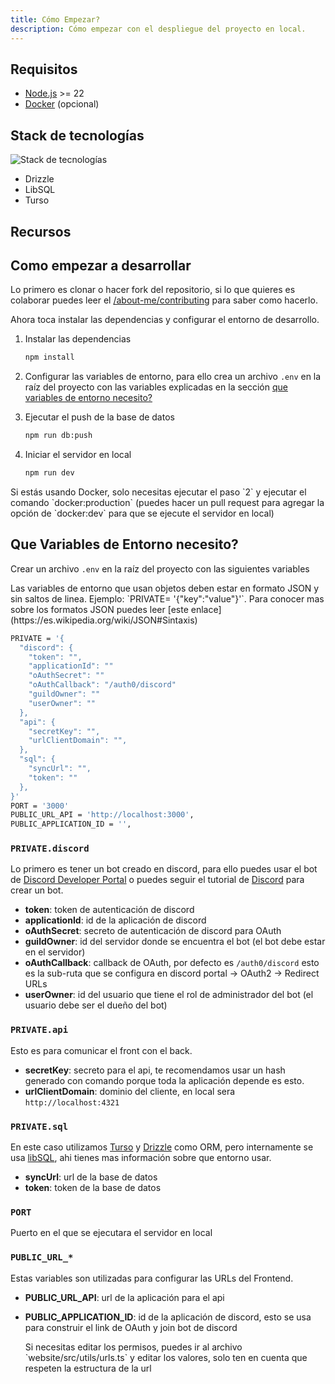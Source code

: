 ```yaml
---
title: Cómo Empezar?
description: Cómo empezar con el despliegue del proyecto en local.
---
```


## Requisitos

- [Node.js](https://nodejs.org/es/) >= 22
- [Docker](https://www.docker.com/) (opcional)

## Stack de tecnologías

<img
  alt="Stack de tecnologías"
  src="https://skillicons.dev/icons?perline=6&i=nodejs,express,discordjs,typescript,astro,react,sqlite,vitest"
/>

- Drizzle
- LibSQL
- Turso

## Recursos

<LinkCard href="https://deepwiki.com/FrovaHappy/beatriz-dono" title="Mira el proyecto en DeepWiki" />
<LinkCard href="https://github.com/FrovaHappy/beatriz-dono" title="Sigue el proyecto en GitHub ⭐" />
<LinkCard
  href="https://www.figma.com/design/uIddm4mEIhGzmZa35QzyEv/Beatriz-bot?node-id=172-217&t=quFBS9xlRt0kQ2PY-1"
  title="Mira el proyecto en Figma"
/>

## Como empezar a desarrollar

Lo primero es clonar o hacer fork del repositorio, si lo que quieres es colaborar puedes leer el [/about-me/contributing](/about-me/contributing) para saber como hacerlo.

Ahora toca instalar las dependencias y configurar el entorno de desarrollo.

<Steps>

  1. Instalar las dependencias

      ```bash
      npm install
      ```

  2. Configurar las variables de entorno, para ello crea un archivo `.env` en la raíz del proyecto con las variables explicadas en la sección [que variables de entorno necesito?](#que-variables-de-entorno-necesito)

  3. Ejecutar el push de la base de datos

      ```bash
      npm run db:push
      ```

  4. Iniciar el servidor en local

      ```bash
      npm run dev
      ```

</Steps>

<Aside type="note">
  Si estás usando Docker, solo necesitas ejecutar el paso `2` y ejecutar el comando `docker:production` (puedes hacer un pull request para agregar la opción de `docker:dev` para que se ejecute el servidor en local)
</Aside>

## Que Variables de Entorno necesito?

Crear un archivo `.env` en la raíz del proyecto con las siguientes variables
<Aside type="caution">
  Las variables de entorno que usan objetos deben estar en formato JSON y sin saltos de linea.
  Ejemplo: `PRIVATE= '{"key":"value"}'`. Para conocer mas sobre los formatos JSON puedes leer [este enlace](https://es.wikipedia.org/wiki/JSON#Sintaxis)
</Aside>

```bash
PRIVATE = '{
  "discord": {
    "token": "",
    "applicationId": ""
    "oAuthSecret": ""
    "oAuthCallback": "/auth0/discord" 
    "guildOwner": ""
    "userOwner": ""
  },
  "api": {
    "secretKey": "",
    "urlClientDomain": "",
  },
  "sql": {
    "syncUrl": "",
    "token": ""
  },
}'
PORT = '3000'
PUBLIC_URL_API = 'http://localhost:3000',
PUBLIC_APPLICATION_ID = '',
```

### `PRIVATE.discord`

Lo primero es tener un bot creado en discord, para ello puedes usar el bot de [Discord Developer Portal](https://discord.com/developers/applications) o puedes seguir el tutorial de [Discord](https://discord.com/developers/docs/quick-start/getting-started) para crear un bot.

- **token**: token de autenticación de discord
- **applicationId**: id de la aplicación de discord
- **oAuthSecret**: secreto de autenticación de discord para OAuth
- **guildOwner**: id del servidor donde se encuentra el bot (el bot debe estar en el servidor)
- **oAuthCallback**: callback de OAuth, por defecto es `/auth0/discord` esto es la sub-ruta que se configura en discord portal -> OAuth2 -> Redirect URLs
- **userOwner**: id del usuario que tiene el rol de administrador del bot (el usuario debe ser el dueño del bot)

### `PRIVATE.api`

Esto es para comunicar el front con el back.

- **secretKey**: secreto para el api, te recomendamos usar un hash generado con comando porque toda la aplicación depende es esto.
- **urlClientDomain**: dominio del cliente, en local sera `http://localhost:4321`

### `PRIVATE.sql`

En este caso utilizamos [Turso](https://turso.tech/) y [Drizzle](https://www.drizzle.team/) como ORM, pero internamente se usa [libSQL](https://docs.turso.tech/libsql), ahi tienes mas información sobre que entorno usar.

- **syncUrl**: url de la base de datos
- **token**: token de la base de datos

### `PORT`

Puerto en el que se ejecutara el servidor en local

### `PUBLIC_URL_*`

Estas variables son utilizadas para configurar las URLs del Frontend.

- **PUBLIC_URL_API**: url de la aplicación para el api
- **PUBLIC_APPLICATION_ID**: id de la aplicación de discord, esto se usa para construir el link de OAuth y join bot de discord

    <Aside type="note">
      Si necesitas editar los permisos, puedes ir al archivo `website/src/utils/urls.ts` y editar los valores, solo ten en cuenta que respeten la estructura de la url
    </Aside>
